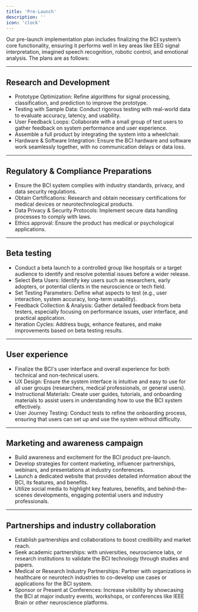 ```yaml
---
title: 'Pre-Launch'
description: ''
icon: 'clock'
---
```


Our pre-launch implementation plan includes finalizing the BCI system’s core functionality, 
ensuring it performs well in key areas like EEG signal interpretation, imagined speech recognition, 
robotic control, and emotional analysis. The plans are as follows:

---
## Research and Development 
- Prototype Optimization: Refine algorithms for signal processing, classification, and prediction to improve the prototype.
- Testing with Sample Data: Conduct rigorous testing with real-world data to evaluate accuracy, latency, and usability.
- User Feedback Loops: Collaborate with a small group of test users to gather feedback on system performance and user experience.
- Assemble a full product by integrating the system into a wheelchair.
- Hardware & Software Integration: Ensure the BCI hardware and software work seamlessly together, with no communication delays or data loss.
---

## Regulatory & Compliance Preparations

- Ensure the BCI system complies with industry standards, privacy, and data security regulations.
- Obtain Certifications: Research and obtain necessary certifications for medical devices or neurotechnological products.
- Data Privacy & Security Protocols: Implement secure data handling processes to comply with laws.
- Ethics approval: Ensure the product has medical or psychological applications.
---
##  Beta testing
- Conduct a beta launch to a controlled group like hospitals or a target audience to identify and resolve potential issues before a wider release.
- Select Beta Users: Identify key users such as researchers, early adopters, or potential clients in the neuroscience or tech field.
- Set Testing Parameters: Define what aspects to test (e.g., user interaction, system accuracy, long-term usability).
- Feedback Collection & Analysis: Gather detailed feedback from beta testers, especially focusing on performance issues, user interface, and practical application.
- Iteration Cycles: Address bugs, enhance features, and make improvements based on beta testing results.
---

## User experience
- Finalize the BCI's user interface and overall experience for both technical and non-technical users.
- UX Design: Ensure the system interface is intuitive and easy to use for all user groups (researchers, medical professionals, or general users).
- Instructional Materials: Create user guides, tutorials, and onboarding materials to assist users in understanding how to use the BCI system effectively.
- User Journey Testing: Conduct tests to refine the onboarding process, ensuring that users can set up and use the system without difficulty.

---
## Marketing and awareness campaign
- Build awareness and excitement for the BCI product pre-launch.
- Develop strategies for content marketing, influencer partnerships, webinars, and presentations at industry conferences.
- Launch a dedicated website that provides detailed information about the BCI, its features, and benefits.
- Utilize social media to highlight key features, benefits, and behind-the-scenes developments, engaging potential users and industry professionals.

---
## Partnerships and industry collaboration
- Establish partnerships and collaborations to boost credibility and market reach.
- Seek academic partnerships:   with universities, neuroscience labs, or research institutions to validate the BCI technology through studies and papers.
- Medical or Research Industry Partnerships: Partner with organizations in healthcare or neurotech industries to co-develop use cases or applications for the BCI system.
- Sponsor or Present at Conferences: Increase visibility by showcasing the BCI at major industry events, workshops, or conferences like IEEE Brain or other neuroscience platforms.


